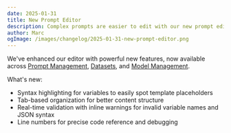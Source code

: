 ```yaml
---
date: 2025-01-31
title: New Prompt Editor
description: Complex prompts are easier to edit with our new prompt editor, which supports variable highlighting.
author: Marc
ogImage: /images/changelog/2025-01-31-new-prompt-editor.png
---
```



<ChangelogHeader />

We've enhanced our editor with powerful new features, now available across [Prompt Management](/docs/prompts), [Datasets](/docs/datasets), and [Model Management](/docs/model-usage-and-cost).

What's new:

- Syntax highlighting for variables to easily spot template placeholders
- Tab-based organization for better content structure
- Real-time validation with inline warnings for invalid variable names and JSON syntax
- Line numbers for precise code reference and debugging
